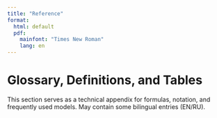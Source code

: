 ```yaml
---
title: "Reference"
format:
  html: default
  pdf:
    mainfont: "Times New Roman"
    lang: en
---
```


# Glossary, Definitions, and Tables

This section serves as a technical appendix for formulas, notation, and frequently used models. May contain some bilingual entries (EN/RU).
